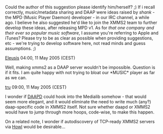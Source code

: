 Could the author of this suggestion please identify him/herself? ;) If i recall correctly, music/metadata sharing and DAAP were ideas raised by ''shank'' - the MPD (Music Player Daemon) developer - in our IRC channel, a while ago. I believe he also suggested he'd like to join the XMMS2 team to further develop these ideas, after releasing MPD v1. As for ''that one company and their ever so popular music software'', I assume you're referring to Apple and iTunes? Please try to be as clear as possible when providing suggestions, etc - we're trying to develop software here, not read minds and guess assumptions. ;)

[[User:Eleusis|Eleusis]] 04:00, 11 May 2005 (CEST)

Well, making xmms2 as a DAAP server wouldn't be impossible. Question is if it fits. I am quite happy with not trying to bloat our *MUSIC* player as far as we can.

[[User:TobiasRundstrÃ¶m|tru]] 09:00, 11 May 2005 (CEST)

I wonder if [http://www.deleet.de/projekte/daap/daapd/ DAAPD] could hook into the Medialib somehow - that would seem more elegant, and it would eliminate the need to write much (any?) daap-specific code in XMMS2 itself.  Not sure whether daapd or XMMS2 would have to jump through more hoops, code-wise, to make this happen.

On a related note, I wonder if autodiscovery of TCP-ready XMMS2 servers via [http://www.porchdogsoft.com/products/howl/ Howl] would be desirable...
